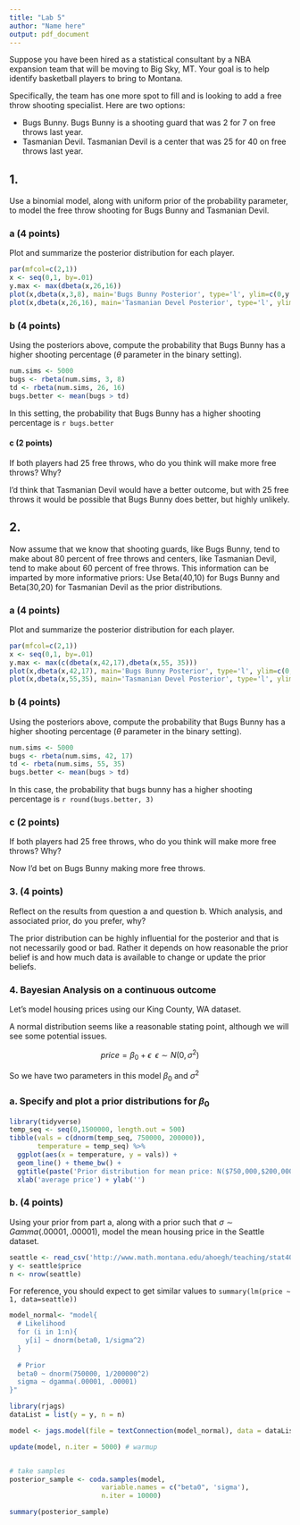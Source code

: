 ```yaml
---
title: "Lab 5"
author: "Name here"
output: pdf_document
---
```


Suppose you have been hired as a statistical consultant by a NBA expansion team that will be moving to Big Sky, MT. Your goal is to help identify basketball players to bring to Montana. 

Specifically, the team has one more spot to fill and is looking to add a free throw shooting specialist. Here are two options:

- Bugs Bunny. Bugs Bunny is a shooting guard that was 2 for 7 on free throws last year.
- Tasmanian Devil. Tasmanian Devil is a center that was 25 for 40 on free throws last year.

## 1. 
Use a binomial model, along with uniform prior of the probability parameter, to model the free throw shooting for Bugs Bunny and Tasmanian Devil.

### a (4 points)
Plot and summarize the posterior distribution for each player.

```r
par(mfcol=c(2,1))
x <- seq(0,1, by=.01)
y.max <- max(dbeta(x,26,16))
plot(x,dbeta(x,3,8), main='Bugs Bunny Posterior', type='l', ylim=c(0,y.max),ylab=expression(paste('p(',theta,'|y)')), xlab = expression(theta))
plot(x,dbeta(x,26,16), main='Tasmanian Devel Posterior', type='l', ylim=c(0,y.max),ylab=expression(paste('p(',theta,'|y)')), xlab = expression(theta))
```


### b (4 points)
Using the posteriors above, compute the probability that Bugs Bunny has a higher shooting percentage ($\theta$ parameter in the binary setting).

```r
num.sims <- 5000
bugs <- rbeta(num.sims, 3, 8)
td <- rbeta(num.sims, 26, 16)
bugs.better <- mean(bugs > td)
```
In this setting, the probability that Bugs Bunny has a higher shooting percentage is `r bugs.better`

#### c (2 points)
If both players had 25 free throws, who do you think will make more free throws? Why?

I'd think that Tasmanian Devil would have a better outcome, but with 25 free throws it would be possible that Bugs Bunny does better, but highly unlikely.


## 2. 
Now assume that we know that shooting guards, like Bugs Bunny, tend to make about 80 percent of free throws and centers, like Tasmanian Devil, tend to make about 60 percent of free throws. This information can be imparted by more informative priors: Use Beta(40,10) for Bugs Bunny and Beta(30,20) for Tasmanian Devil as the prior distributions.

### a (4 points)
Plot and summarize the posterior distribution for each player.

```r
par(mfcol=c(2,1))
x <- seq(0,1, by=.01)
y.max <- max(c(dbeta(x,42,17),dbeta(x,55, 35)))
plot(x,dbeta(x,42,17), main='Bugs Bunny Posterior', type='l', ylim=c(0,y.max),ylab=expression(paste('p(',theta,'|y)')), xlab = expression(theta))
plot(x,dbeta(x,55,35), main='Tasmanian Devel Posterior', type='l', ylim=c(0,y.max),ylab=expression(paste('p(',theta,'|y)')), xlab = expression(theta))
```

### b (4 points)
Using the posteriors above, compute the probability that Bugs Bunny has a higher shooting percentage ($\theta$ parameter in the binary setting).

```r
num.sims <- 5000
bugs <- rbeta(num.sims, 42, 17)
td <- rbeta(num.sims, 55, 35)
bugs.better <- mean(bugs > td)
```

In this case, the probability that bugs bunny has a higher shooting percentage is `r round(bugs.better, 3)`

### c (2 points)
If both players had 25 free throws, who do you think will make more free throws? Why?

Now I'd bet on Bugs Bunny making more free throws.

### 3. (4 points)
Reflect on the results from question a and question b. Which analysis, and associated prior, do you prefer, why?

The prior distribution can be highly influential for the posterior and that is not necessarily good or bad. Rather it depends on how reasonable the prior belief is and how much data is available to change or update the prior beliefs.

### 4.  Bayesian Analysis on a continuous outcome

Let's model housing prices using our King County, WA dataset.

A normal distribution seems like a reasonable stating point, although we will see some potential issues. 

$$price = \beta_0 + \epsilon \; \; \epsilon \sim N(0, \sigma^2)$$

So we have two parameters in this model $\beta_0$ and $\sigma^2$

### a. Specify and plot a prior distributions for $\beta_0$ 

```r
library(tidyverse)
temp_seq <- seq(0,1500000, length.out = 500)
tibble(vals = c(dnorm(temp_seq, 750000, 200000)),
       temperature = temp_seq) %>%
  ggplot(aes(x = temperature, y = vals)) +
  geom_line() + theme_bw() +
  ggtitle(paste('Prior distribution for mean price: N($750,000,$200,000^2)')) +
  xlab('average price') + ylab('')
```

### b. (4 points)

Using your prior from part a, along with a prior such that $\sigma \sim Gamma(.00001,.00001)$, model the mean housing price in the Seattle dataset.
```r
seattle <- read_csv('http://www.math.montana.edu/ahoegh/teaching/stat408/datasets/SeattleHousing.csv')
y <- seattle$price
n <- nrow(seattle)
```

For reference, you should expect to get similar values to `summary(lm(price ~ 1, data=seattle))`


```r
model_normal<- "model{
  # Likelihood
  for (i in 1:n){
    y[i] ~ dnorm(beta0, 1/sigma^2) 
  }
  
  # Prior
  beta0 ~ dnorm(750000, 1/200000^2)
  sigma ~ dgamma(.00001, .00001)
}"
```

```r
library(rjags)
dataList = list(y = y, n = n)

model <- jags.model(file = textConnection(model_normal), data = dataList)

update(model, n.iter = 5000) # warmup


# take samples
posterior_sample <- coda.samples(model, 
                       variable.names = c("beta0", 'sigma'),
                       n.iter = 10000)

summary(posterior_sample)

```


